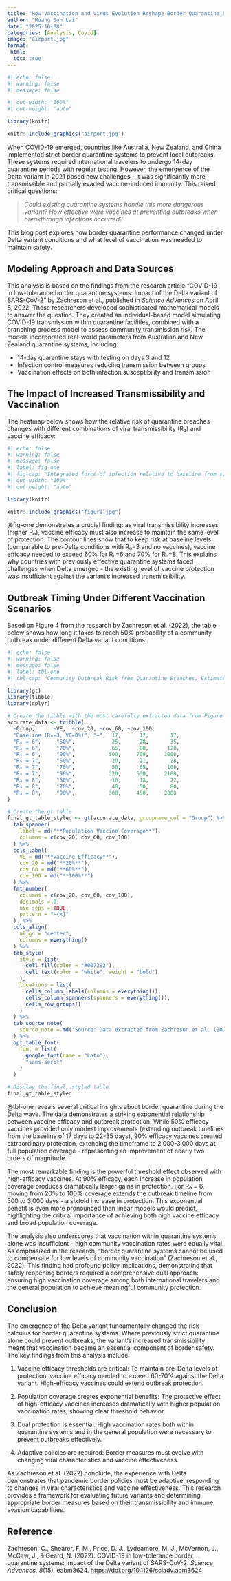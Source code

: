 ```yaml
---
title: "How Vaccination and Virus Evolution Reshape Border Quarantine Effectiveness"
author: "Hoang Son Lai"
date: "2025-10-08"
categories: [Analysis, Covid]
image: "airport.jpg"
format: 
 html:
  toc: true
---
```


```r
#| echo: false
#| warning: false
#| message: false

#| out-width: "100%"
#| out-height: "auto"

library(knitr)

knitr::include_graphics("airport.jpg")
```

When COVID-19 emerged, countries like Australia, New Zealand, and China implemented strict border quarantine systems to prevent local outbreaks. These systems required international travelers to undergo 14-day quarantine periods with regular testing. However, the emergence of the Delta variant in 2021 posed new challenges - it was significantly more transmissible and partially evaded vaccine-induced immunity. This raised critical questions: 

> *Could existing quarantine systems handle this more dangerous variant? How effective were vaccines at preventing outbreaks when breakthrough infections occurred?*

This blog post explores how border quarantine performance changed under Delta variant conditions and what level of vaccination was needed to maintain safety.

## Modeling Approach and Data Sources

This analysis is based on the findings from the research article "COVID-19 in low-tolerance border quarantine systems: Impact of the Delta variant of SARS-CoV-2" by Zachreson et al., published in *Science Advances* on April 8, 2022. These researchers developed sophisticated mathematical models to answer the question. They created an individual-based model simulating COVID-19 transmission within quarantine facilities, combined with a branching process model to assess community transmission risk. The models incorporated real-world parameters from Australian and New Zealand quarantine systems, including:

- 14-day quarantine stays with testing on days 3 and 12
- Infection control measures reducing transmission between groups
- Vaccination effects on both infection susceptibility and transmission

## The Impact of Increased Transmissibility and Vaccination

The heatmap below shows how the relative risk of quarantine breaches changes with different combinations of viral transmissibility (R₀) and vaccine efficacy:

```r
#| echo: false
#| warning: false
#| message: false
#| label: fig-one
#| fig-cap: "Integrated force of infection relative to baseline from simulated quarantine breach events. The heatmap demonstrates how the relative force of infection produced by quarantine breach events scales with vaccine efficacy (VE) and the basic reproductive ratio of the virus (R₀). The dotted blue box represents plausible values for the baseline condition. The green dotted box represents scenarios corresponding to vaccinated quarantine pathways before the emergence of the Delta variant. The yellow dashed box covers a range of values plausible for Delta variant scenarios. (Source: Zachreson et al., 2022)"
#| out-width: "100%"
#| out-height: "auto"

library(knitr)

knitr::include_graphics("figure.jpg")
```

@fig-one demonstrates a crucial finding: as viral transmissibility increases (higher R₀), vaccine efficacy must also increase to maintain the same level of protection. The contour lines show that to keep risk at baseline levels (comparable to pre-Delta conditions with R₀=3 and no vaccines), vaccine efficacy needed to exceed 60% for R₀=6 and 70% for R₀=8. This explains why countries with previously effective quarantine systems faced challenges when Delta emerged - the existing level of vaccine protection was insufficient against the variant's increased transmissibility.

## Outbreak Timing Under Different Vaccination Scenarios

Based on Figure 4 from the research by Zachreson et al. (2022), the table below shows how long it takes to reach 50% probability of a community outbreak under different Delta variant conditions:

```r
#| echo: false
#| warning: false
#| message: false
#| label: tbl-one
#| tbl-cap: "Community Outbreak Risk from Quarantine Breaches. Estimated time until the probability of a community outbreak (≥5 cases) reaches 50%"

library(gt)
library(tibble)
library(dplyr)

# Create the tibble with the most carefully extracted data from Figure 4
accurate_data <- tribble(
  ~Group,      ~VE,  ~cov_20, ~cov_60, ~cov_100,
  "Baseline (R₀=3, VE=0%)", "—",  17,      17,       17,
  "R₀ = 6",     "50%",            25,      28,       35,
  "R₀ = 6",     "70%",            65,      80,      120,
  "R₀ = 6",     "90%",           500,     700,     3000,
  "R₀ = 7",     "50%",            20,      21,       28,
  "R₀ = 7",     "70%",            50,      65,      100,
  "R₀ = 7",     "90%",           320,     500,     2100,
  "R₀ = 8",     "50%",            16,      18,       22,
  "R₀ = 8",     "70%",            40,      50,       80,
  "R₀ = 8",     "90%",           300,     450,     2000
)

# Create the gt table
final_gt_table_styled <- gt(accurate_data, groupname_col = "Group") %>%
  tab_spanner(
    label = md("**Population Vaccine Coverage**"),
    columns = c(cov_20, cov_60, cov_100)
  ) %>%
  cols_label(
    VE = md("**Vaccine Efficacy**"),
    cov_20 = md("**20%**"),
    cov_60 = md("**60%**"),
    cov_100 = md("**100%**")
  ) %>%
  fmt_number(
    columns = c(cov_20, cov_60, cov_100),
    decimals = 0,
    use_seps = TRUE,
    pattern = "~{x}" 
  )  %>%
  cols_align(
    align = "center",
    columns = everything()
  ) %>%
  tab_style(
    style = list(
      cell_fill(color = "#0072B2"), 
      cell_text(color = "white", weight = "bold")
    ),
    locations = list(
      cells_column_labels(columns = everything()),
      cells_column_spanners(spanners = everything()),
      cells_row_groups()
    )
  ) %>%
  tab_source_note(
    source_note = md("Source: Data extracted from Zachreson et al. (2022), *Science Advances*, Figure 4.")
  ) %>%
  opt_table_font(
    font = list(
      google_font(name = "Lato"),
      "sans-serif"
    )
  )

# Display the final, styled table
final_gt_table_styled
```

@tbl-one reveals several critical insights about border quarantine during the Delta wave. The data demonstrates a striking exponential relationship between vaccine efficacy and outbreak protection. While 50% efficacy vaccines provided only modest improvements (extending outbreak timelines from the baseline of 17 days to 22-35 days), 90% efficacy vaccines created extraordinary protection, extending the timeframe to 2,000-3,000 days at full population coverage - representing an improvement of nearly two orders of magnitude.

The most remarkable finding is the powerful threshold effect observed with high-efficacy vaccines. At 90% efficacy, each increase in population coverage produces dramatically larger gains in protection. For R₀ = 6, moving from 20% to 100% coverage extends the outbreak timeline from 500 to 3,000 days - a sixfold increase in protection. This exponential benefit is even more pronounced than linear models would predict, highlighting the critical importance of achieving both high vaccine efficacy and broad population coverage.

The analysis also underscores that vaccination within quarantine systems alone was insufficient - high community vaccination rates were equally vital. As emphasized in the research, "border quarantine systems cannot be used to compensate for low levels of community vaccination" (Zachreson et al., 2022). This finding had profound policy implications, demonstrating that safely reopening borders required a comprehensive dual approach: ensuring high vaccination coverage among both international travelers and the general population to achieve meaningful community protection.

## Conclusion

The emergence of the Delta variant fundamentally changed the risk calculus for border quarantine systems. Where previously strict quarantine alone could prevent outbreaks, the variant's increased transmissibility meant that vaccination became an essential component of border safety. The key findings from this analysis include:

1. Vaccine efficacy thresholds are critical: To maintain pre-Delta levels of protection, vaccine efficacy needed to exceed 60-70% against the Delta variant. High-efficacy vaccines could extend outbreak protection.

2. Population coverage creates exponential benefits: The protective effect of high-efficacy vaccines increases dramatically with higher population vaccination rates, showing clear threshold behavior.

3. Dual protection is essential: High vaccination rates both within quarantine systems and in the general population were necessary to prevent outbreaks effectively.

4. Adaptive policies are required: Border measures must evolve with changing viral characteristics and vaccine effectiveness.

As Zachreson et al. (2022) conclude, the experience with Delta demonstrates that pandemic border policies must be adaptive, responding to changes in viral characteristics and vaccine effectiveness. This research provides a framework for evaluating future variants and determining appropriate border measures based on their transmissibility and immune evasion capabilities.

## Reference

Zachreson, C., Shearer, F. M., Price, D. J., Lydeamore, M. J., McVernon, J., McCaw, J., & Geard, N. (2022). COVID-19 in low-tolerance border quarantine systems: Impact of the Delta variant of SARS-CoV-2. *Science Advances, 8*(15), eabm3624. <https://doi.org/10.1126/sciadv.abm3624>
